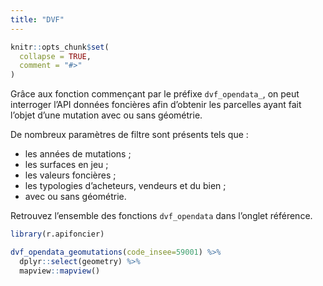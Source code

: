 ```yaml
---
title: "DVF"
---
```


```r
knitr::opts_chunk$set(
  collapse = TRUE,
  comment = "#>"
)
```

Grâce aux fonction commençant par le préfixe `dvf_opendata_`, on peut interroger l'API données foncières afin d'obtenir les parcelles ayant fait l'objet d'une mutation avec ou sans géométrie.

De nombreux paramètres de filtre sont présents tels que :

- les années de mutations ;
- les surfaces en jeu ;
- les valeurs foncières ;
- les typologies d'acheteurs, vendeurs et du bien ;
- avec ou sans géométrie.

Retrouvez l'ensemble des fonctions `dvf_opendata` dans l'onglet référence.
 

```r
library(r.apifoncier)
```

```r
dvf_opendata_geomutations(code_insee=59001) %>% 
  dplyr::select(geometry) %>% 
  mapview::mapview()
```
